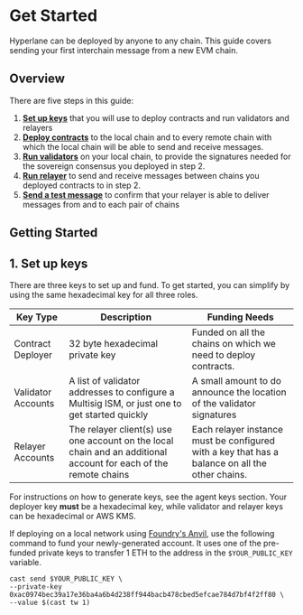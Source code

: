 # Get Started

Hyperlane can be deployed by anyone to any chain. 
This guide covers sending your first interchain message from a new EVM chain.

## Overview
There are five steps in this guide:
1. [<b>Set up keys</b>](#1-set-up-keys) that you will use to deploy contracts and run validators and relayers
2. [<b>Deploy contracts</b>](#2-deploy-contracts) to the local chain and to every remote chain with which the local chain will be able to send and receive messages.
3. [<b>Run validators</b>](#3-run-validators) on your local chain, to provide the signatures needed for the sovereign consensus you deployed in step 2.
4. [<b>Run relayer</b>](#4-run-relayer) to send and receive messages between chains you deployed contracts to in step 2.
5. [<b>Send a test message</b>](#5-send-test-messages) to confirm that your relayer is able to deliver messages from and to each pair of chains

## Getting Started

## 1. Set up keys

There are three keys to set up and fund. To get started, you can simplify by using the same hexadecimal key for all three roles.

<table><thead><tr><th>Key Type</th><th>Description</th><th>Funding Needs</th></tr></thead><tbody><tr><td>Contract Deployer</td><td>32 byte hexadecimal private key</td><td>Funded on all the chains on which we need to deploy contracts.</td></tr><tr><td>Validator Accounts</td><td>A list of validator addresses to configure a Multisig ISM, or just one to get started quickly</td><td>A small amount to do announce the location of the validator signatures</td></tr><tr><td>Relayer Accounts</td><td>The relayer client(s) use one account on the local chain and an additional account for each of the remote chains</td><td>Each relayer instance must be configured with a key that has a balance on all the other chains.</td></tr></tbody></table>

For instructions on how to generate keys, see the agent keys section. Your deployer key **must** be a hexadecimal key, while validator and relayer keys can be hexadecimal or AWS KMS.

If deploying on a local network using [Foundry's Anvil](https://github.com/foundry-rs/foundry/tree/master/anvil), use the following command to fund your newly-generated account. It uses one of the pre-funded private keys to transfer 1 ETH to the address in the `$YOUR_PUBLIC_KEY` variable.

```
cast send $YOUR_PUBLIC_KEY \
--private-key 0xac0974bec39a17e36ba4a6b4d238ff944bacb478cbed5efcae784d7bf4f2ff80 \
--value $(cast tw 1)
```